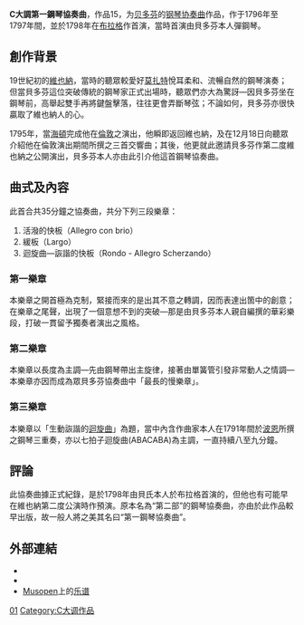 {{Unreferenced|time=2022-01-04T09:43:21+00:00}}
'''C大調第一鋼琴協奏曲'''，作品15，为[[路德维希·范·贝多芬|贝多芬]]的[[钢琴协奏曲|钢琴协奏曲]]作品，作于1796年至1797年間，並於1798年在[[布拉格|布拉格]]作首演，當時首演由貝多芬本人彈鋼琴。

==創作背景==
19世紀初的[[維也納|維也納]]，當時的聽眾較愛好[[沃尔夫冈·阿马德乌斯·莫扎特|莫扎特]]悅耳柔和、流暢自然的鋼琴演奏；但當貝多芬這位突破傳統的鋼琴家正式出場時，聽眾們亦大為驚訝—因貝多芬坐在鋼琴前，高舉起雙手再將鍵盤擊落，往往更會弄斷琴弦；不論如何，貝多芬亦很快贏取了維也納人的心。

1795年，當[[约瑟夫·海顿|海頓]]完成他在[[倫敦|倫敦]]之演出，他瞬即返回維也納，及在12月18日向聽眾介紹他在倫敦演出期間所撰之三首交響曲；其後，他更就此邀請貝多芬作第二度維也納之公開演出，貝多芬本人亦由此引介他這首鋼琴協奏曲。

==曲式及內容==
{{listen|filename=Ludwig van Beethoven - piano concerto no. 1 in c major, op. 15 - i. allegro con brio.ogg|title=第1號鋼琴協奏曲（貝多芬），第一樂章|description=由[[Musopen|Musopen]]提供|format=[[ogg|ogg]]}}
此首合共35分鐘之協奏曲，共分下列三段樂章：
# 活潑的快板（Allegro con brio）
# 緩板（Largo）
# 迴旋曲—詼諧的快板（Rondo - Allegro Scherzando）

===第一樂章===
本樂章之開首極為克制，緊接而來的是出其不意之轉調，因而表達出箇中的創意；在樂章之尾聲，出現了一個意想不到的突破—那是由貝多芬本人親自編撰的華彩樂段，打破一貫留予獨奏者演出之風格。
{{listen|filename=Ludwig van Beethoven - piano concerto no. 1 in c major, op. 15 - ii. largo.ogg|title=第1號鋼琴協奏曲（貝多芬），第二樂章|description=由[[Musopen|Musopen]]提供|format=[[ogg|ogg]]}}

===第二樂章===
本樂章以長度為主調—先由鋼琴帶出主旋律，接著由單簧管引發非常動人之情調—本樂章亦因而成為眾貝多芬協奏曲中「最長的慢樂章」。

===第三樂章===
本樂章以「生動詼諧的[[迴旋曲|迴旋曲]]」為題，當中內含作曲家本人在1791年間於[[波恩|波恩]]所撰之鋼琴三重奏，亦以七拍子迴旋曲(ABACABA)為主調，一直持續八至九分鐘。
{{listen|filename=Ludwig van Beethoven - piano concerto no. 1 in c major, op. 15 - iii. rondo (allegro scherzando).ogg|title=第1號鋼琴協奏曲（貝多芬），第三樂章|description=由[[Musopen|Musopen]]提供|format=[[ogg|ogg]]}}

==評論==
此協奏曲據正式紀錄，是於1798年由貝氏本人於布拉格首演的，但他也有可能早在維也納第二度公演時作預演。原本名為“第二部”的鋼琴協奏曲，亦由於此作品較早出版，故一般人將之美其名曰“第一鋼琴協奏曲”。

== 外部連結 ==
* {{Commons category-inline|Piano Concerto No. 1 (Beethoven)}}
* {{IMSLP|work=Piano Concerto No.1, Op.15 (Beethoven, Ludwig van)|cname=第1号钢琴协奏曲 (贝多芬)}}
* [[Musopen|Musopen]]上的[https://musopen.org/music/59-piano-concerto-no-1-in-c-op-15/ 乐谱] {{Wayback|url=https://musopen.org/music/59-piano-concerto-no-1-in-c-op-15/ |date=20180218210835 }}

{{貝多芬協奏曲}}
{{authority control}}
[[Category:貝多芬鋼琴協奏曲|01]]
[[Category:C大调作品|Category:C大调作品]]
